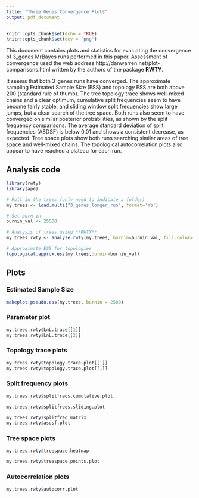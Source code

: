 ```yaml
---
title: "Three Genes Convergence Plots"
output: pdf_document
---
```


```r
knitr::opts_chunk$set(echo = TRUE)
knitr::opts_chunk$set(dev = 'png')
```

This document contains plots and statistics for evaluating the convergence of 3_genes MrBayes runs performed in this paper. Assessment of convergence used the web address http://danwarren.net/plot-comparisons.html written by the authors of the package **RWTY**. 

It seems that both 3_genes runs have converged. The approximate sampling Estimated Sample Size (ESS) and topology ESS are both above 200 (standard rule of thumb). The tree topology trace shows well-mixed chains and a clear optimum, cumulative split frequencies seem to have become fairly stable, and sliding window split frequencies show large jumps, but a clear search of the tree space. Both runs also seem to have converged on similar posterior probabilities, as shown by the split frequency comparisons. The average standard deviation of split frequencies (ASDSF) is below 0.01 and shows a consistent decrease, as expected. Tree space plots show both runs searching similar areas of tree space and well-mixed chains. The topological autocorrelation plots also appear to have reached a plateau for each run.

## Analysis code

```r
library(rwty)
library(ape)

# Pull in the trees (only need to indicate a folder)
my.trees <- load.multi("3_genes_longer_run", format='mb')

# Set burn in
burnin_val <- 25000

# Analysis of trees using **RWTY**
my.trees.rwty <- analyze.rwty(my.trees, burnin=burnin_val, fill.color='LnL')

# Approximate ESS for topologies
topological.approx.ess(my.trees,burnin=burnin_val)
```

\newpage
## Plots

### Estimated Sample Size

```r
makeplot.pseudo.ess(my.trees, burnin = 2500)
```

\newpage
### Parameter plot

```r
my.trees.rwty$LnL.trace[[1]]
my.trees.rwty$LnL.trace[[2]]
```

\newpage
### Topology trace plots

```r
my.trees.rwty$topology.trace.plot[[1]]
my.trees.rwty$topology.trace.plot[[1]]
```

\newpage
### Split frequency plots 

```r
my.trees.rwty$splitfreqs.cumulative.plot
```

```r
my.trees.rwty$splitfreqs.sliding.plot
```

```r
my.trees.rwty$splitfreq.matrix
my.trees.rwty$asdsf.plot
```

\newpage
### Tree space plots 

```r
my.trees.rwty$treespace.heatmap
```

```r
my.trees.rwty$treespace.points.plot
```

\newpage
### Autocorrelation plots

```r
my.trees.rwty$autocorr.plot
```

